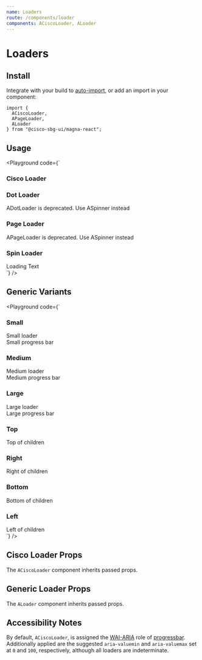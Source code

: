 ```yaml
---
name: Loaders
route: /components/loader
components: ACiscoLoader, ALoader
---
```


# Loaders

## Install

Integrate with your build to [auto-import](/#integrating), or add an import in your component:

```
import {
  ACiscoLoader,
  APageLoader,
  ALoader
} from "@cisco-sbg-ui/magna-react";
```

## Usage

<Playground
  code={`<div>
  <h3>Cisco Loader</h3>
  <ACiscoLoader className="mx-auto" />
  <ADivider />
  <h3>Dot Loader</h3>
  ADotLoader is deprecated. Use ASpinner instead
  <ADivider />
  <h3>Page Loader</h3>
  APageLoader is deprecated. Use ASpinner instead
  <ADivider />
   <h3>Spin Loader</h3>
  <ASpinner>Loading Text</ASpinner><br />
</div>
`}
/>

## Generic Variants

<Playground
  code={`<div>
   <h3>Small</h3>
    <ALoader variant="spinner" size="small">Small loader</ALoader><br />
    <ALoader variant="progressbar" size="small" indicatorProps={{indeterminate: true}}>Small progress bar</ALoader><br />
  <ADivider />
     <h3>Medium</h3>
    <ALoader variant="spinner" size="medium">Medium loader</ALoader><br />
    <ALoader variant="progressbar" size="medium" indicatorProps={{indeterminate: true}}>Medium progress bar</ALoader><br />
  <ADivider />
   <h3>Large</h3>
  <ALoader variant="spinner" size="large">Large loader</ALoader><br />
    <ALoader variant="progressbar" size="large" indicatorProps={{indeterminate: true}}>Large progress bar</ALoader><br />
  <ADivider />
  <h3>Top</h3>
  <ALoader placement="top">Top of children</ALoader>
  <ADivider />
  <h3>Right</h3>
  <ALoader placement="right">Right of children</ALoader>
  <ADivider />
    <h3>Bottom</h3>
  <ALoader placement="bottom">Bottom of children</ALoader>
  <ADivider />
    <h3>Left</h3>
  <ALoader placement="left">Left of children</ALoader>
</div>
`}
/>

## Cisco Loader Props

The `ACiscoLoader` component inherits passed props.

<Props of="ACiscoLoader" />

## Generic Loader Props

The `ALoader` component inherits passed props.

<Props of="ALoader" />

## Accessibility Notes

By default, `ACiscoLoader`, is assigned the [WAI-ARIA](https://www.w3.org/WAI/standards-guidelines/aria/) role of [progressbar](https://www.w3.org/TR/wai-aria/#progressbar).
Additionally applied are the suggested `aria-valuemin` and `aria-valuemax` set at `0` and `100`, respectively, although all loaders are indeterminate.
